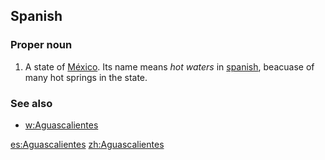 ==Spanish==

===Proper noun===
{{es-proper noun}}

# A state of [[México]]. Its name means ''hot waters'' in [[spanish]], beacuase of many hot springs in the state.

===See also===
* [[w:Aguascalientes]]

[[es:Aguascalientes]]
[[zh:Aguascalientes]]
